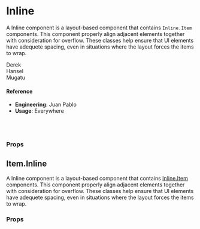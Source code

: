
<Meta title="🛠 Utilities/Inline" component={Inline} />

# Inline

A Inline component is a layout-based component that contains `Inline.Item` components. This component properly align adjacent elements together with consideration for overflow. These classes help ensure that UI elements have adequete spacing, even in situations where the layout forces the items to wrap.

<Preview>
  <Story name="default">
    <Inline
      size={select(
        'size',
        {
          lg: 'lg',
          md: 'md',
          sm: 'sm',
          xs: 'xs',
        },
        'sm'
      )}
    >
      <Inline.Item>
        <div style={{ background: 'lightgreen' }}>Derek</div>
      </Inline.Item>
      <Inline.Item>
        <div style={{ background: 'lightblue' }}>Hansel</div>
      </Inline.Item>
      <Inline.Item>
        <div style={{ background: 'silver' }}>Mugatu</div>
      </Inline.Item>
    </Inline>
  </Story>
</Preview>

#### Reference

- **Engineering**: Juan Pablo
- **Usage**: Everywhere

<br />
<br />

### Props

<Props of={Inline} />

## Item.Inline

A Inline component is a layout-based component that contains [Inline.Item](./Item.md) components. This component properly align adjacent elements together with consideration for overflow. These classes help ensure that UI elements have adequete spacing, even in situations where the layout forces the items to wrap.

### Props

<Props of={Inline.Item} />
